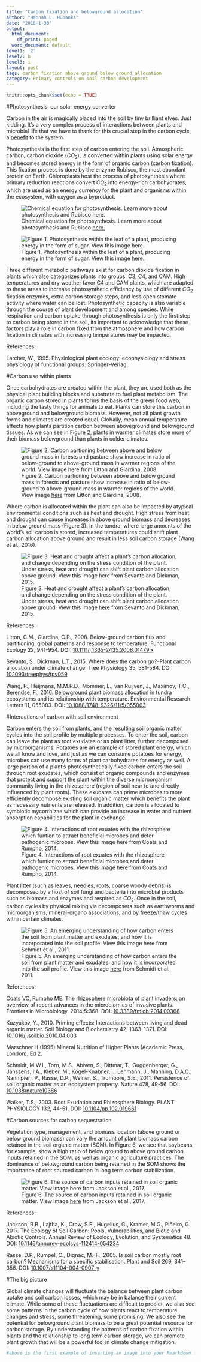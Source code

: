 ```yaml
---
title: "Carbon fixation and belowground allocation"
author: "Hannah L. Hubanks"
date: "2018-1-30"
output:
  html_document:
    df_print: paged
  word_document: default
level1: '2'
level2: b
level3: i
layout: post
tags: carbon fixation above ground below ground allocation
category: Primary controls on soil carbon development
---
```


```r
knitr::opts_chunk$set(echo = TRUE)
```



#Photosynthesis, our solar energy converter

Carbon in the air is magically placed into the soil by tiny brilliant elves. Just kidding. It's a very complex process of interactions between plants and microbial life that we have to thank for this crucial step in the carbon cycle, a [benefit](https://powellcenter-soilcarbon.github.io/SOC-Hub/global-context/2017/05/04/Dynamic-role/) to the system. 

Photosynthesis is the first step of carbon entering the soil. Atmospheric carbon, carbon dioxide ($CO_2$), is converted within plants using solar energy and becomes stored energy in the form of organic carbon (carbon fixation). This fixation process is done by the enzyme Rubisco, the most abundant protein on Earth. Chloroplasts host the process of photosynthesis where primary reduction reactions convert $CO_2$ into energy-rich carbohydrates, which are used as an energy currency for the plant and organisms within the ecosystem, with oxygen as a byproduct. 

![Chemical equation for photosynthesis. Learn more about photosynthesis and Rubisco [here.](https://bigpictureeducation.com/great-rubisco-and-its-amazing-carbon-fixation)](photosynthesis equation.png)

![Figure 1. Photosynthesis within the leaf of a plant, producing energy in the form of sugar. View this image [here.](http://gleeson11biology.pbworks.com/f/1223346423/photosynthesis%20summary.jpg)](photosynthesis leaf.jpg)

Three different metabolic pathways exist for carbon dioxide fixation in plants which also categorizes plants into groups: [C3, C4, and CAM](https://www.khanacademy.org/science/biology/photosynthesis-in-plants/photorespiration--c3-c4-cam-plants/a/c3-c4-and-cam-plants-agriculture). High temperatures and dry weather favor C4 and CAM plants, which are adapted to these areas to increase photosynthetic efficiency by use of different $CO_2$ fixation enzymes, extra carbon storage steps, and less open stomate activity where water can be lost. Photosynthetic capacity is also variable through the course of plant development and among species. While respiration and carbon uptake through photosynthesis is only the first step to carbon being stored in the soil, its important to acknowledge that these factors play a role in carbon fixed from the atmosphere and how carbon fixation in climates with increasing temperatures may be impacted. 


References:

Larcher, W., 1995. Physiological plant ecology: ecophysiology and stress physiology of functional groups. Springer-Verlag.


#Carbon use within plants

Once carbohydrates are created within the plant, they are used both as the physical plant building blocks and substrate to fuel plant metabolism. The organic carbon stored in plants forms the basis of the green food web, including the tasty things for animals to eat. Plants can store this carbon in aboveground and belowground biomass. However, not all plant growth forms and climates are created equal. Globally, mean annual temperature affects how plants partition carbon between aboveground and belowground tissues. As we can see in Figure 2, plants in warmer climates store more of their biomass belowground than plants in colder climates. 

![Figure 2. Carbon partioning between above and below ground mass in forests and pasture show increase in ratio of below-ground to above-ground mass in warmer regions of the world. View image [here](http://onlinelibrary.wiley.com/doi/10.1111/j.1365-2435.2008.01479.x/epdf) from Litton and Giardina, 2008.](carbon above below litton.jpg)

Where carbon is allocated within the plant can also be impacted by atypical environmental conditions such as heat and drought. High stress from heat and drought can cause increases in above ground biomass and decreases in below ground mass (Figure 3). In the tundra, where large amounts of the world's soil carbon is stored, increased temperatures could shift plant carbon allocation above ground and result in less soil carbon storage (Wang et al., 2016). 

![Figure 3. Heat and drought affect a plant's carbon allocation, and change depending on the stress condition of the plant. Under stress, heat and drought can shift plant carbon allocation above ground. View this image [here](https://academic.oup.com/treephys/article/35/6/581/1646587) from Sevanto and Dickman, 2015.](Sevanto and Dickman 2015 Figure 1.png)

References: 

Litton, C.M., Giardina, C.P., 2008. Below-ground carbon flux and partitioning: global patterns and response to temperature. Functional Ecology 22, 941-954. DOI: [10.1111/j.1365-2435.2008.01479.x](http://onlinelibrary.wiley.com/doi/10.1111/j.1365-2435.2008.01479.x/epdf)

Sevanto, S., Dickman, L.T., 2015. Where does the carbon go?--Plant carbon allocation under climate change. Tree Physiology 35, 581-584. DOI: [10.1093/treephys/tpv059](https://academic.oup.com/treephys/article/35/6/581/1646587)

Wang, P., Heijmans, M.M.P.D., Mommer, L., van Ruijven, J., Maximov, T.C., Berendse, F., 2016. Belowground plant biomass allocation in tundra ecosystems and its relationship with temperature. Environmental Research Letters 11, 055003. DOI: [10.1088/1748-9326/11/5/055003](http://iopscience.iop.org/article/10.1088/1748-9326/11/5/055003/pdf)


#Interactions of carbon with soil environment

Carbon enters the soil from plants, and the resulting soil organic matter cycles into the soil profile by multiple processes. To enter the soil, carbon can leave the plant as root exudates or as plant litter, further decomposed by microorganisms. Potatoes are an example of stored plant energy, which we all know and love, and just as we can consume potatoes for energy, microbes can use many forms of plant carbohydrates for energy as well. A large portion of a plant's photosynthetically fixed carbon enters the soil through root exudates, which consist of organic compounds and enzymes that protect and support the plant within the diverse microorganism community living in the rhizosphere (region of soil near to and directly influenced by plant roots). These exudates can prime microbes to more efficiently decompose existing soil organic matter which benefits the plant as necessary nutrients are released. In addition, carbon is allocated to symbiotic mycorrhizae which can provide an increase in water and nutrient absorption capabilities for the plant in exchange.  

![Figure 4. Interactions of root exuates with the rhizosphere which funtion to attract beneficial microbes and deter pathogenic microbes. View this image [here](https://www.researchgate.net/publication/264642727_The_rhizosphere_microbiota_of_plant_invaders_An_overview_of_recent_advances_in_the_microbiomics_of_invasive_plants) from Coats and Rumpho, 2014.](exudates Coates.jpg) 


Plant litter (such as leaves, needles, roots, coarse woody debris) is decomposed by a host of soil fungi and bacteria into microbial products such as biomass and enzymes and respired as $CO_2$. Once in the soil, carbon cycles by physical mixing via decomposers such as earthworms and microorganisms, mineral-organo associations, and by freeze/thaw cycles within certain climates. 

![Figure 5. An emerging understanding of how carbon enters the soil from plant matter and exudates, and how it is incorporated into the soil profile. View this image [here](https://media.springernature.com/m685/nature-assets/nature/journal/v478/n7367/images/nature10386-f3.2.jpg) from Schmidt et al., 2011.](https://media.springernature.com/m685/nature-assets/nature/journal/v478/n7367/images/nature10386-f3.2.jpg)

References: 

Coats VC, Rumpho ME. The rhizosphere microbiota of plant invaders: an overview of recent advances in the microbiomics of invasive plants. Frontiers in Microbiology. 2014;5:368.
DOI: [10.3389/fmicb.2014.00368](https://www.ncbi.nlm.nih.gov/pmc/articles/PMC4107844/)

Kuzyakov, Y., 2010. Priming effects: Interactions between living and dead organic matter. Soil Biology and Biochemistry 42, 1363–1371. DOI: [10.1016/j.soilbio.2010.04.003](https://doi.org/10.1016/j.soilbio.2010.04.003)

Marschner H (1995) Mineral Nutrition of Higher Plants (Academic Press, London), Ed 2.

Schmidt, M.W.I., Torn, M.S., Abiven, S., Dittmar, T., Guggenberger, G., Janssens, I.A., Kleber, M., Kögel-Knabner, I., Lehmann, J., Manning, D.A.C., Nannipieri, P., Rasse, D.P., Weiner, S., Trumbore, S.E., 2011. Persistence of soil organic matter as an ecosystem property. Nature 478, 49-56. 
 DOI: [10.1038/nature10386](https://www.nature.com/articles/nature10386)

Walker, T.S., 2003. Root Exudation and Rhizosphere Biology. PLANT PHYSIOLOGY 132, 44-51. DOI: [10.1104/pp.102.019661](http://www.plantphysiol.org/content/132/1/44)


#Carbon sources for carbon sequestration

Vegetation type, management, and biomass location (above ground or below ground biomass) can vary the amount of plant biomass carbon retained in the soil organic matter (SOM). In Figure 6, we see that soybeans, for example, show a high ratio of below ground to above ground carbon inputs retained in the SOM, as well as organic agriculture practices. The dominance of belowground carbon being retained in the SOM shows the importance of root sourced carbon in long term carbon stabilization. 

![Figure 6. The source of carbon inputs retained in soil organic matter. View image [here](https://jacksonlab.stanford.edu/sites/default/files/jackson_et_al._arees_2017.pdf) from Jackson et al., 2017.](jackson image2.png)

References: 

Jackson, R.B., Lajtha, K., Crow, S.E., Hugelius, G., Kramer, M.G., Piñeiro, G., 2017. The Ecology of Soil Carbon: Pools, Vulnerabilities, and Biotic and Abiotic Controls. Annual Review of Ecology, Evolution, and Systematics 48. DOI: [10.1146/annurev-ecolsys-112414-054234](https://jacksonlab.stanford.edu/sites/default/files/jackson_et_al._arees_2017.pdf)

Rasse, D.P., Rumpel, C., Dignac, M.-F., 2005. Is soil carbon mostly root carbon? Mechanisms for a specific stabilisation. Plant and Soil 269, 341–356. DOI: [10.1007/s11104-004-0907-y](https://doi.org/10.1007/s11104-004-0907-y)


#The big picture

Global climate changes will fluctuate the balance between plant carbon uptake and soil carbon losses, which may be in balance their current climate. While some of these fluctuations are difficult to predict, we also see some patterns in the carbon cycle of how plants react to temperature changes and stress, some threatening, some promising. We also see the potential for belowground plant biomass to be a great potential resource for carbon storage. By understanding the patterns of carbon fixation within plants and the relationship to long term carbon storage, we can promote plant growth that will be a powerful tool in climate change mitigation. 


```r
#above is the first example of inserting an image into your Rmarkdown file.  the '![]()' syntax is used.  You start with an '!'.  Then Within the brakets [] you include the text that you want included as the figure caption.  Then Within the parentheses () you include the link to where the image can be found; the image is from the web in the above example.  I have also nested the link to Schmidts paper's DOI within the figure text which is why it appears complicated.  Below is a similar example with a different image.  Remember you will be copying this template and, though trial and error, it will begin to make sense... and if it doesnt, we'll help you in class. 
```






